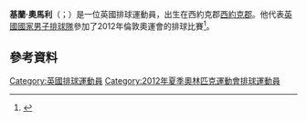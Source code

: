 '''基蘭·奧馬利'''（{{lang-en|Kieran O'Malley}}；{{bd|1988年|5月12日}}）是一位英國排球運動員，出生在西約克郡[[哈利法克斯_(西約克郡)|西約克郡]]。他代表[[英國國家男子排球隊|英國國家男子排球隊]]參加了2012年倫敦奧運會的排球比賽<ref>{{cite web|title=Kieran O'Malley|url=http://www.london2012.com/athlete/omalley-kieran-1079077/|work=London 2012|accessdate=8 September 2012|deadurl=yes|archiveurl=https://web.archive.org/web/20120801013825/http://www.london2012.com/athlete/omalley-kieran-1079077/|archivedate=2012年8月1日}}</ref>。
==參考資料==
{{reflist}}
[[Category:英國排球運動員|Category:英國排球運動員]]
[[Category:2012年夏季奧林匹克運動會排球運動員|Category:2012年夏季奧林匹克運動會排球運動員]]